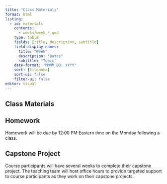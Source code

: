 ```yaml
---
title: "Class Materials"
format: html
listing:
  - id: materials
    contents:
      - weeks/week_*.qmd
    type: table
    fields: [title, description, subtitle]
    field-display-names:
      title: "Week"
      description: "Dates"
      subtitle: "Topic"
    date-format: "MMMM DD, YYYY"
    sort: [filename]
    sort-ui: false
    filter-ui: false
editor: visual
---
```


## Class Materials

::: {#materials}
:::

## Homework

Homework will be due by 12:00 PM Eastern time on the Monday following a class.

## Capstone Project

Course participants will have several weeks to complete their capstone project. The teaching team will host office hours to provide targeted support to course participants as they work on their capstone projects.
